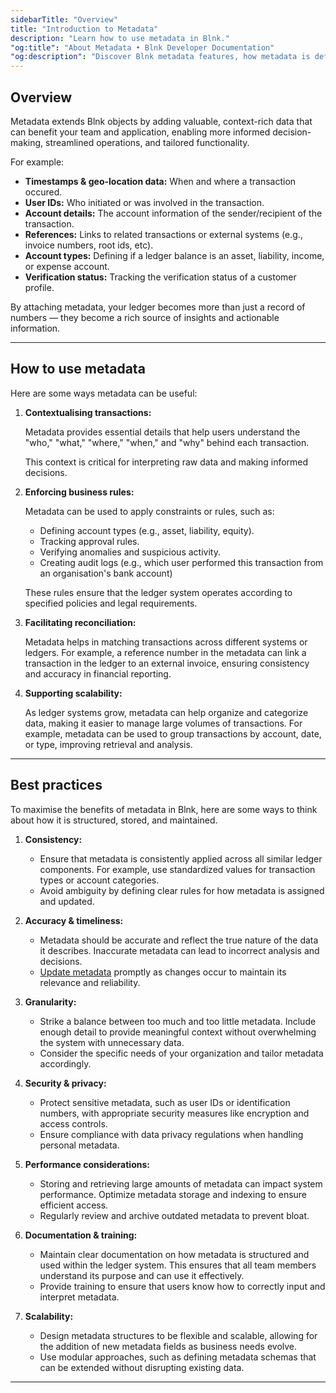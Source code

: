 ```yaml
---
sidebarTitle: "Overview"
title: "Introduction to Metadata"
description: "Learn how to use metadata in Blnk."
"og:title": "About Metadata • Blnk Developer Documentation"
"og:description": "Discover Blnk metadata features, how metadata is defined and used, and ways to attach custom attributes to financial objects"
---
```



## Overview

Metadata extends Blnk objects by adding valuable, context-rich data that can benefit your team and application, enabling more informed decision-making, streamlined operations, and tailored functionality.

For example:

* **Timestamps & geo-location data:** When and where a transaction occured.
* **User IDs:** Who initiated or was involved in the transaction.
* **Account details:** The account information of the sender/recipient of the transaction.
* **References:** Links to related transactions or external systems (e.g., invoice numbers, root ids, etc).
* **Account types:** Defining if a ledger balance is an asset, liability, income, or expense account.
* **Verification status:** Tracking the verification status of a customer profile.

By attaching metadata, your ledger becomes more than just a record of numbers — they become a rich source of insights and actionable information.

---

## How to use metadata

Here are some ways metadata can be useful:

1. **Contextualising transactions:**

    Metadata provides essential details that help users understand the "who," "what," "where," "when," and "why" behind each transaction.

    This context is critical for interpreting raw data and making informed decisions.

2. **Enforcing business rules:**

    Metadata can be used to apply constraints or rules, such as:

    * Defining account types (e.g., asset, liability, equity).
    * Tracking approval rules.
    * Verifying anomalies and suspicious activity.
    * Creating audit logs (e.g., which user performed this transaction from an organisation's bank account)

    These rules ensure that the ledger system operates according to specified policies and legal requirements.

3. **Facilitating reconciliation:**

    Metadata helps in matching transactions across different systems or ledgers. For example, a reference number in the metadata can link a transaction in the ledger to an external invoice, ensuring consistency and accuracy in financial reporting.

4. **Supporting scalability:**

    As ledger systems grow, metadata can help organize and categorize data, making it easier to manage large volumes of transactions. For example, metadata can be used to group transactions by account, date, or type, improving retrieval and analysis.

---

## Best practices

To maximise the benefits of metadata in Blnk, here are some ways to think about how it is structured, stored, and maintained.

1. **Consistency:**

    * Ensure that metadata is consistently applied across all similar ledger components. For example, use standardized values for transaction types or account categories.
    * Avoid ambiguity by defining clear rules for how metadata is assigned and updated.

2. **Accuracy & timeliness:**

    * Metadata should be accurate and reflect the true nature of the data it describes. Inaccurate metadata can lead to incorrect analysis and decisions.
    * [Update metadata](/metadata/update-metadata) promptly as changes occur to maintain its relevance and reliability.

3. **Granularity:**

    * Strike a balance between too much and too little metadata. Include enough detail to provide meaningful context without overwhelming the system with unnecessary data.
    * Consider the specific needs of your organization and tailor metadata accordingly.

4. **Security & privacy:**

    * Protect sensitive metadata, such as user IDs or identification numbers, with appropriate security measures like encryption and access controls.
    * Ensure compliance with data privacy regulations when handling personal metadata.

5. **Performance considerations:**

    * Storing and retrieving large amounts of metadata can impact system performance. Optimize metadata storage and indexing to ensure efficient access.
    * Regularly review and archive outdated metadata to prevent bloat.

6. **Documentation & training:**

    * Maintain clear documentation on how metadata is structured and used within the ledger system. This ensures that all team members understand its purpose and can use it effectively.
    * Provide training to ensure that users know how to correctly input and interpret metadata.

7. **Scalability:**

    * Design metadata structures to be flexible and scalable, allowing for the addition of new metadata fields as business needs evolve.
    * Use modular approaches, such as defining metadata schemas that can be extended without disrupting existing data.

---

<NeedHelp />